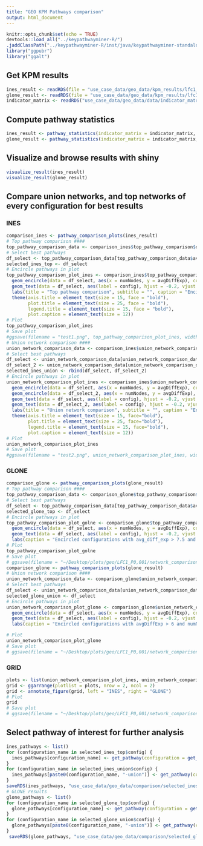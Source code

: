 ```yaml
---
title: "GEO KPM Pathways comparison"
output: html_document
---
```


```r
knitr::opts_chunk$set(echo = TRUE)
devtools::load_all("../keypathwayminer-R/")
.jaddClassPath("../keypathwayminer-R/inst/java/keypathwayminer-standalone-5.0.jar")
library("ggpubr")
library("ggalt")
```

## Get KPM results
```r
ines_result <- readRDS(file = "use_case_data/geo_data/kpm_results/lfc1_p0,001/INES/innes_greedy_results_sars_cov_2_lfc1_p0001.rds")
glone_result <- readRDS(file = "use_case_data/geo_data/kpm_results/lfc1_p0,001/GLONE/glone_greedy_results_sars_cov_2_lfc1_p0001.rds")
indicator_matrix <- readRDS("use_case_data/geo_data/data/indicator_matrix_lfc1_p0,001.rds")
```

## Compute pathway statistics
```r
ines_result <- pathway_statistics(indicator_matrix = indicator_matrix, result = ines_result)
glone_result <- pathway_statistics(indicator_matrix = indicator_matrix, result = glone_result)
```

## Visualize and browse results with shiny
```r
visualize_result(ines_result)
visualize_result(glone_result)
```

## Compare union networks, and top networks of every configuration for best results
### INES
```r
comparison_ines <- pathway_comparison_plots(ines_result)
# Top pathway comparison ####
top_pathway_comparison_data <- comparison_ines$top_pathway_comparison$data
# Select best pathways
df_select <- top_pathway_comparison_data[top_pathway_comparison_data$avgDiffExp > 8 & top_pathway_comparison_data$numNodes > 5, ]
selected_ines_top <- df_select
# Encircle pathways in plot
top_pathway_comparison_plot_ines <- comparison_ines$top_pathway_comparison$plot +
  geom_encircle(data = df_select, aes(x = numNodes, y = avgDiffExp), color = "red", spread = 0.001) +
  geom_text(data = df_select, aes(label = config), hjust = -0.2, vjust = 0) +
  labs(title = "Top pathway comparison", subtitle = "", caption = "Encircled configurations with avg_diff_exp > 8 and num_nodes > 5") + 
  theme(axis.title = element_text(size = 15, face = "bold"),
        plot.title = element_text(size = 25, face = "bold"),
        legend.title = element_text(size = 15, face = "bold"),
        plot.caption = element_text(size = 12))
# Plot
top_pathway_comparison_plot_ines
# Save plot
#ggsave(filename = "test1.png", top_pathway_comparison_plot_ines, width = 14, height = 9)
# Union network comparison ####
union_network_comparison_data <- comparison_ines$union_network_comparison$data
# Select best pathways
df_select <- union_network_comparison_data[union_network_comparison_data$avgDiffExp > 6 & union_network_comparison_data$numNodes > 6, ]
df_select_2 <- union_network_comparison_data[union_network_comparison_data$avgDiffExp > 5 & union_network_comparison_data$numNodes > 40, ]
selected_ines_union <- rbind(df_select, df_select_2)
# Encircle pathways in plot
union_network_comparison_plot_ines <- comparison_ines$union_network_comparison$plot +
  geom_encircle(data = df_select, aes(x = numNodes, y = avgDiffExp), color = "red", spread = 0.001) +
  geom_encircle(data = df_select_2, aes(x = numNodes, y = avgDiffExp), color = "red", spread = 0.001) +
  geom_text(data = df_select, aes(label = config), hjust = -0.2, vjust = 0) +
  geom_text(data = df_select_2, aes(label = config), hjust = -0.2, vjust = 0) +
  labs(title = "Union network comparison", subtitle = "", caption = "Encircled configurations with avgDiffExp > 6 and numNodes > 6, and avgDiffExp > 6 and numNodes > 40")+
  theme(axis.title = element_text(size = 15, face="bold"),
        plot.title = element_text(size = 25, face="bold"),
        legend.title = element_text(size = 15, face="bold"),
        plot.caption = element_text(size = 12))
# Plot
union_network_comparison_plot_ines
# Save plot
#ggsave(filename = "test2.png", union_network_comparison_plot_ines, width = 14, height = 9)
```
### GLONE
```r
comparison_glone <- pathway_comparison_plots(glone_result)
# Top pathway comparison ####
top_pathway_comparison_data <- comparison_glone$top_pathway_comparison$data
# Select best pathways
df_select <- top_pathway_comparison_data[top_pathway_comparison_data$avgDiffExp > 7.5 & top_pathway_comparison_data$numNodes > 10, ]
selected_glone_top <- df_select
# Encircle pathways in plot
top_pathway_comparison_plot_golne <- comparison_glone$top_pathway_comparison$plot +
  geom_encircle(data = df_select, aes(x = numNodes, y = avgDiffExp), color = "red", spread = 0.001) +
  geom_text(data = df_select, aes(label = config), hjust = -0.2, vjust = 0) +
  labs(caption = "Encircled configurations with avg_diff_exp > 7.5 and num_nodes > 10")
# Plot
top_pathway_comparison_plot_golne
# Save plot
# ggsave(filename = "~/Desktop/plots/geo/LFC1_P0,001/network_comparison/top_pathway_comparison_glone.png", top_pathway_comparison_plot_golne, width = 14, height = 8)
comparison_glone <- pathway_comparison_plots(glone_result)
# Union network comparison ####
union_network_comparison_data <- comparison_glone$union_network_comparison$data
# Select best pathways
df_select <- union_network_comparison_data[union_network_comparison_data$avgDiffExp > 6 & union_network_comparison_data$numNodes > 30, ]
selected_glone_union <- df_select
# Encircle pathways in plot
union_network_comparison_plot_glone <- comparison_glone$union_network_comparison$plot +
  geom_encircle(data = df_select, aes(x = numNodes, y = avgDiffExp), color = "red", spread = 0.001) +
  geom_text(data = df_select, aes(label = config), hjust = -0.2, vjust = 0) +
  labs(caption = "Encircled configurations with avgDiffExp > 6 and numNodes > 30")

# Plot
union_network_comparison_plot_glone
# Save plot
# ggsave(filename = "~/Desktop/plots/geo/LFC1_P0,001/network_comparison/union_network_comparison_glone.png", union_network_comparison_plot_glone, width = 14, height = 8)
```

### GRID
```r
plots <- list(union_network_comparison_plot_ines, union_network_comparison_plot_glone, top_pathway_comparison_plot_ines, top_pathway_comparison_plot_golne)
grid <- ggarrange(plotlist = plots, nrow = 2, ncol = 2)
grid <- annotate_figure(grid, left = "INES", right = "GLONE")
# Plot
grid
# Save plot
# ggsave(filename = "~/Desktop/plots/geo/LFC1_P0,001/network_comparison/grid.png", grid, width = 25, height = 12)
```

## Select pathway of interest for further analysis
```r
ines_pathways <- list()
for (configuration_name in selected_ines_top$config) {
  ines_pathways[configuration_name] <- get_pathway(configuration = get_configuration(ines_result, configuration_name), pathway_name = "Pathway-1")
}
for (configuration_name in selected_ines_union$config) {
  ines_pathways[paste0(configuration_name, "-union")] <- get_pathway(configuration = get_configuration(ines_result, configuration_name), union = TRUE)
}
saveRDS(ines_pathways, "use_case_data/geo_data/comparison/selected_ines_pathways.rds")
# GLONE results
glone_pathways <- list()
for (configuration_name in selected_glone_top$config) {
  glone_pathways[configuration_name] <- get_pathway(configuration = get_configuration(glone_result, configuration_name), pathway_name = "Pathway-1")
}
for (configuration_name in selected_glone_union$config) {
  glone_pathways[paste0(configuration_name, "-union")] <- get_pathway(configuration = get_configuration(glone_result, configuration_name), union = TRUE)
}
 saveRDS(glone_pathways, "use_case_data/geo_data/comparison/selected_glone_pathways.rds")
```
